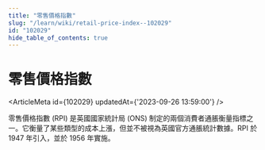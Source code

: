 ```yaml
---
title: "零售價格指數"
slug: "/learn/wiki/retail-price-index--102029"
id: "102029"
hide_table_of_contents: true
---
```



# 零售價格指數

<ArticleMeta id={102029} updatedAt={'2023-09-26 13:59:00'} />
<div className='border-solid border-b border-t-0 my-4 border-[var(--ifm-color-gray-300)]' />

零售價格指數 (RPI) 是英國國家統計局 (ONS) 制定的兩個消費者通脹衡量指標之一。它衡量了某些類型的成本上漲，但並不被視為英國官方通脹統計數據。RPI 於 1947 年引入，並於 1956 年實施。

